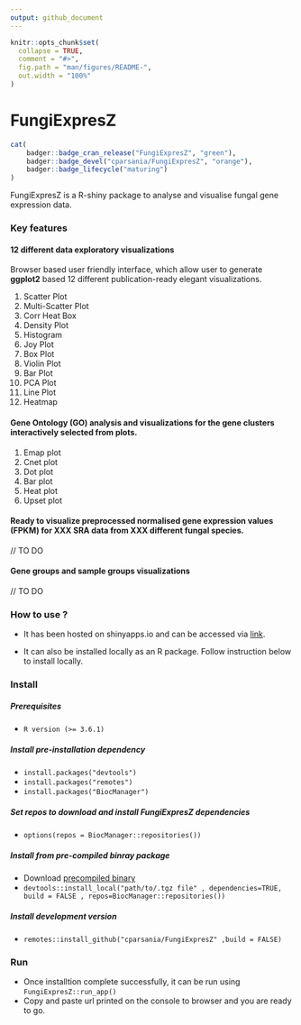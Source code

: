 ```yaml
---
output: github_document
---
```


<!-- README.md is generated from README.Rmd. Please edit that file -->

```r
knitr::opts_chunk$set(
  collapse = TRUE,
  comment = "#>",
  fig.path = "man/figures/README-",
  out.width = "100%"
)
```
# FungiExpresZ


```r
cat(
	badger::badge_cran_release("FungiExpresZ", "green"),
	badger::badge_devel("cparsania/FungiExpresZ", "orange"),
	badger::badge_lifecycle("maturing")
)
```


<!-- badges: end -->

FungiExpresZ is a R-shiny package to analyse and visualise fungal gene expression data. 

### Key features

#### 12 different data exploratory visualizations

Browser based user friendly interface, which allow user to generate **ggplot2** based 12 different publication-ready elegant visualizations.  

  1. Scatter Plot  
  2. Multi-Scatter Plot  
  3. Corr Heat Box
  4. Density Plot
  5. Histogram
  6. Joy Plot 
  7. Box Plot 
  8. Violin Plot 
  9. Bar Plot 
  10. PCA Plot 
  11. Line Plot  
  12. Heatmap 

#### Gene Ontology (GO) analysis and visualizations for the gene clusters interactively selected from plots. 

  1. Emap plot
  2. Cnet plot
  3. Dot plot
  4. Bar plot
  5. Heat plot
  6. Upset plot

#### Ready to visualize preprocessed normalised gene expression values (FPKM) for XXX SRA data from XXX different fungal species. 

  // TO DO

#### Gene groups and sample groups visualizations

  // TO DO

### How to use ? 

+ It has been hosted on shinyapps.io and can be accessed via [link](http://cparsania.shinyapps.io/fungiexpresz).

+ It can also be installed locally as an R package. Follow instruction below to install locally.

### Install

##### Prerequisites
  + `R version (>= 3.6.1)`  

##### Install pre-installation dependency
  +  `install.packages("devtools")`
  +  `install.packages("remotes")`
  +  `install.packages("BiocManager")`
  
##### Set repos to download and install FungiExpresZ dependencies   
  +  `options(repos = BiocManager::repositories())`  

##### Install from pre-compiled binray package
  +  Download [precompiled binary]() 
  + `devtools::install_local("path/to/.tgz file" , dependencies=TRUE,  build = FALSE , repos=BiocManager::repositories())`
  
##### Install development version
  + `remotes::install_github("cparsania/FungiExpresZ" ,build = FALSE)`

### Run
  + Once installtion complete successfully, it can be run using `FungiExpresZ::run_app()`
  + Copy and paste url printed on the console to browser and you are ready to go. 

